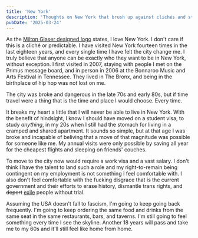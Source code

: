 ```yaml
---
title: 'New York'
description: 'Thoughts on New York that brush up against clichés and stereotypes'
pubDate: '2025-03-24'
---
```


As the [Milton Glaser designed logo](https://www.miltonglaser.com/the-work/81/new-york-state-i-love-ny-campaign/) states, I love New York. I don't care if this is a cliché or predictable. I have visited New York fourteen times in the last eighteen years, and every single time I have felt the city change me. I truly believe that anyone can be exactly who they want to be in New York, without exception. I first visited in 2007, staying with people I met on the Primus message board, and in person in 2006 at the Bonnaroo Music and Arts Festival in Tennessee. They lived in The Bronx, and being in the birthplace of hip hop was not lost on me.

The city was broke and dangerous in the late 70s and early 80s, but if time travel were a thing that is the time and place I would choose. Every time.

It breaks my heart a little that I will never be able to live in New York. With the benefit of hindsight, I know I should have moved on a student visa, to study _anything_, in my 20s when I still had the stomach for living in a cramped and shared apartment. It sounds so simple, but at that age I was broke and incapable of beliving that a move of that magnitude was possible for someone like me. My annual visits were only possible by saving all year for the cheapest flights and sleeping on friends' couches.

To move to the city now would require a work visa and a vast salary. I don't think I have the talent to land such a role and my right-to-remain being contingent on my employment is not something I feel comfortable with. I also don't feel comfortable with the fucking disgrace that is the current government and their efforts to erase history, dismantle trans rights, and <del>deport</del> <ins>exile</ins> people without trial.

Assuming the USA doesn't fall to fascism, I'm going to keep going back frequently. I'm going to keep ordering the same food and drinks from the same seat in the same restaurants, bars, and taverns. I'm still going to feel something every time I see the skyline. Another 18 years will pass and take me to my 60s and it'll still feel like home from home.
